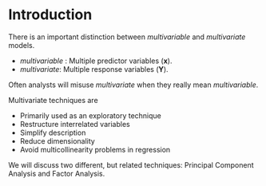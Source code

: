 # Introduction {#sec-mv-intro}

There is an important distinction between _multivariable_ and _multivariate_ models. 

* _multivariable_ : Multiple predictor variables ($\mathbf{x}$). 
* _multivariate_: Multiple response variables ($\mathbf{Y}$). 

Often analysts will misuse  _multivariate_  when they really  mean _multivariable_. 

Multivariate techniques are

* Primarily used as an exploratory technique
* Restructure interrelated variables
* Simplify description
* Reduce dimensionality
* Avoid multicollinearity problems in regression

We will discuss two different, but related techniques: Principal Component Analysis and Factor Analysis. 
